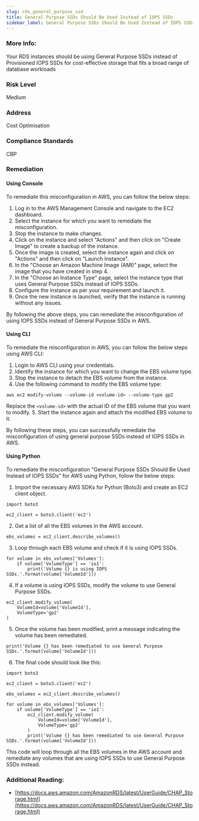 ```yaml
---
slug: rds_general_purpose_ssd
title: General Purpose SSDs Should Be Used Instead of IOPS SSDs
sidebar_label: General Purpose SSDs Should Be Used Instead of IOPS SSDs
---
```


### More Info:

Your RDS instances should be using General Purpose SSDs instead of Provisioned IOPS SSDs for cost-effective storage that fits a broad range of database workloads

### Risk Level

Medium

### Address

Cost Optimisation

### Compliance Standards

CBP

### Remediation

#### Using Console

To remediate this misconfiguration in AWS, you can follow the below steps:

1. Log in to the AWS Management Console and navigate to the EC2 dashboard.
2. Select the instance for which you want to remediate the misconfiguration.
3. Stop the instance to make changes.
4. Click on the instance and select "Actions" and then click on "Create Image" to create a backup of the instance.
5. Once the image is created, select the instance again and click on "Actions" and then click on "Launch Instance".
6. In the "Choose an Amazon Machine Image (AMI)" page, select the image that you have created in step 4.
7. In the "Choose an Instance Type" page, select the instance type that uses General Purpose SSDs instead of IOPS SSDs.
8. Configure the instance as per your requirement and launch it.
9. Once the new instance is launched, verify that the instance is running without any issues.

By following the above steps, you can remediate the misconfiguration of using IOPS SSDs instead of General Purpose SSDs in AWS.

#### Using CLI

To remediate the misconfiguration in AWS, you can follow the below steps using AWS CLI:

1. Login to AWS CLI using your credentials.
2. Identify the instance for which you want to change the EBS volume type.
3. Stop the instance to detach the EBS volume from the instance.
4. Use the following command to modify the EBS volume type:
```
aws ec2 modify-volume --volume-id <volume-id> --volume-type gp2
```
Replace the `<volume-id>` with the actual ID of the EBS volume that you want to modify.
5. Start the instance again and attach the modified EBS volume to it.

By following these steps, you can successfully remediate the misconfiguration of using general purpose SSDs instead of IOPS SSDs in AWS.

#### Using Python

To remediate the misconfiguration "General Purpose SSDs Should Be Used Instead of IOPS SSDs" for AWS using Python, follow the below steps:

1. Import the necessary AWS SDKs for Python (Boto3) and create an EC2 client object.

```
import boto3

ec2_client = boto3.client('ec2')
```

2. Get a list of all the EBS volumes in the AWS account.

```
ebs_volumes = ec2_client.describe_volumes()
```

3. Loop through each EBS volume and check if it is using IOPS SSDs.

```
for volume in ebs_volumes['Volumes']:
    if volume['VolumeType'] == 'io1':
        print('Volume {} is using IOPS SSDs.'.format(volume['VolumeId']))
```

4. If a volume is using IOPS SSDs, modify the volume to use General Purpose SSDs.

```
ec2_client.modify_volume(
    VolumeId=volume['VolumeId'],
    VolumeType='gp2'
)
```

5. Once the volume has been modified, print a message indicating the volume has been remediated.

```
print('Volume {} has been remediated to use General Purpose SSDs.'.format(volume['VolumeId']))
```

6. The final code should look like this:

```
import boto3

ec2_client = boto3.client('ec2')

ebs_volumes = ec2_client.describe_volumes()

for volume in ebs_volumes['Volumes']:
    if volume['VolumeType'] == 'io1':
        ec2_client.modify_volume(
            VolumeId=volume['VolumeId'],
            VolumeType='gp2'
        )
        print('Volume {} has been remediated to use General Purpose SSDs.'.format(volume['VolumeId']))
```

This code will loop through all the EBS volumes in the AWS account and remediate any volumes that are using IOPS SSDs to use General Purpose SSDs instead.

### Additional Reading:

- [https://docs.aws.amazon.com/AmazonRDS/latest/UserGuide/CHAP_Storage.html](https://docs.aws.amazon.com/AmazonRDS/latest/UserGuide/CHAP_Storage.html) 

